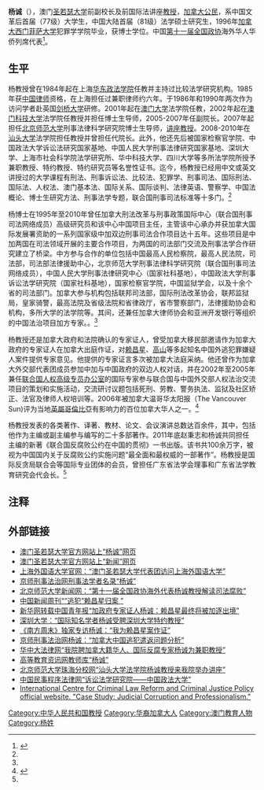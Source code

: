 '''杨诚'''（{{bd|20世纪}}），澳门[[圣若瑟大学|圣若瑟大学]]前副校长及前国际法讲座[[教授|教授]]，[[加拿大公民|加拿大公民]]，系中国文革后首届（77级）大学生，中国大陆首届（81级）法学硕士研究生，1996年[[加拿大西门菲萨大学|加拿大西门菲萨大学]]犯罪学学院毕业，获博士学位。中国[[第十一届全国政协|第十一届全国政协]]海外华人华侨列席代表<ref name="#1">{{Cite web |url=http://www.usj.edu.mo/en/faculty_directory/vincent-yang/ |title=存档副本 |access-date=2014-12-17 |archive-url=https://web.archive.org/web/20150414015512/http://www.usj.edu.mo/en/faculty_directory/vincent-yang/ |archive-date=2015-04-14 |dead-url=yes }}</ref>。

== 生平 ==

杨教授曾在1984年起在上海[[华东政法学院|华东政法学院]]任教并主持过比较法学研究机构。1985年获[[中华人民共和国律师|中国律师]]资格，在上海担任过兼职律师约六年。于1986年和1990年两次作为访问学者赴英国[[剑桥大学|剑桥大学]]研修。2001年起在[[澳门大学|澳门大学]]法学院任教，2002年起在[[澳门科技大学|澳门科技大学]]法学院任教授并担任博士生导师，2005-2007年任副院长。2007年起担任[[北京师范大学|北京师范大学]]刑事法律科学研究院博士生导师，[[讲座教授|讲座教授]]。2008-2010年在[[汕头大学|汕头大学]]法学院担任教授并曾担任代院长。此外，他还先后被国家检察官学院、中国政法大学诉讼法研究国家基地、中国人民大学刑事法律研究国家基地、深圳大学、上海市社会科学院法学研究所、华中科技大学、四川大学等多所法学院所授予兼职教授、特约教授、特约研究员等名誉性证书。迄今，杨教授已经用中文或英文讲授过的大学课程有刑法、刑事诉讼法、比较法、犯罪学、刑事司法、国际刑法、国际法、人权法、澳门基本法、国际关系、国际谈判、法律英语、警察学、中国法概论、博士生研究方法、刑事法学专题，联合国刑事司法标准等十多门。<ref name="#1"/>

杨博士在1995年至2010年曾任加拿大刑法改革与刑事政策国际中心（联合国刑事司法网络成员）高级研究员和该中心中国项目主任，主管该中心承办并获加拿大国际发展署资助的一系列国家级中加双边刑事司法合作项目达十五年。这些项目是中加两国在司法领域开展的主要合作项目，为两国的司法部门交流及刑事法学合作研究建立了桥梁。中方参与合作的单位包括中国最高人民检察院，最高人民法院，司法部，司法部法律援助中心，北京师范大学刑事法律科学研究院（联合国刑事司法网络成员），中国人民大学刑事法律研究中心（国家社科基地），中国政法大学刑事诉讼法学研究院（国家社科基地），国家检察官学院，中国监狱学会，以及十余个省的司法部门。加拿大参与机构包括联邦司法部，国际刑法改革协会，联邦监狱局，皇家骑警，最高法院及省级法院和省律政厅，省市警察部门，法律援助协会和机构，多所大学的法学院等。其间，还兼任加拿大律师协会和亚洲开发银行等组织的中国法治项目加方专家。。<ref name="#1"/>

杨教授还是加拿大政府和法院确认的专家证人，曾受加拿大移民部邀请作为加拿大政府的专家证人在加拿大出庭作证，对[[赖昌星|赖昌星]]、[[高山|高山]]等多起知名中国外逃犯罪嫌疑人案件提供专家意见。他提供的专家证言多次被加拿大法庭采纳。他还曾作为加拿大外交部代表团成员参加中加与中国政府的双边人权对话，并在2002年至2005年兼任[[联合国人权高级专员办公室|联合国人权高级专员办公室]]的国际专家参与联合国与中国外交部人权法治交流项目的策划和实施活动，交流研讨议题包括死刑、劳教、警务执法、监狱及社区矫正、法官及律师人权培训等。2006年被加拿大温哥华太阳报（The Vancouver Sun)评为当地[[英屬哥倫比亞|英屬哥倫比亞]]有影响力的百位加拿大华人之一。<ref>{{Cite web |url=http://www.saltwatercity.bc.ca/cccmuseum/cccmuseum100CC/cccmuseum100CC.htm |title=100 Influential Chinese-Canadians in B.C. |access-date=2014-12-06 |archive-url=https://web.archive.org/web/20141209211503/http://www.saltwatercity.bc.ca/cccmuseum/cccmuseum100CC/cccmuseum100CC.htm |archive-date=2014-12-09 |dead-url=yes }}</ref>

杨教授发表的各类著作、译著、教材、论文、会议演讲总数达百余件，其中，包括他作为主编或副主编参与编写的二十多部著作。2011年底赵秉志和杨诚共同担任主编的新著《联合国反腐败公约在中国的贯彻》一书出版。该书共100余万字，被视为中国国内关于反腐败公约实施问题“最全面和最权威的一部著作”。杨教授是国际反贪局联合会等国际专业团体的会员，曾担任广东省法学会理事和广东省法学教育研究会代会长。<ref name="#1"/>

== 注释 ==

{{Reflist|2}}

== 外部链接 ==

*[https://web.archive.org/web/20150414015512/http://www.usj.edu.mo/en/faculty_directory/vincent-yang/ 澳门圣若瑟大学官方网站上“杨诚”网页]
*[http://www.usj.edu.mo/zh/news/%e4%b8%ad%e5%9c%8b%e5%9c%8b%e9%9a%9b%e5%bb%a3%e6%92%ad%e9%9b%bb%e8%87%ba%e5%b0%b1%e7%bf%92%e4%b8%bb%e5%b8%ad%e5%9c%a8%e5%9c%8b%e9%9a%9b%e5%88%91%e8%ad%a6%e7%b5%84%e7%b9%94%e5%85%a8%e9%ab%94%e5%a4%a7/ 澳门圣若瑟大学官方网站上“新闻”网页] {{Wayback|url=http://www.usj.edu.mo/zh/news/%e4%b8%ad%e5%9c%8b%e5%9c%8b%e9%9a%9b%e5%bb%a3%e6%92%ad%e9%9b%bb%e8%87%ba%e5%b0%b1%e7%bf%92%e4%b8%bb%e5%b8%ad%e5%9c%a8%e5%9c%8b%e9%9a%9b%e5%88%91%e8%ad%a6%e7%b5%84%e7%b9%94%e5%85%a8%e9%ab%94%e5%a4%a7/ |date=20191206161747 }}
*[http://www.oice.shisu.edu.cn/5d/a2/c1910a89506/page.htm 上海外国语大学官网：“澳门圣若瑟大学代表团访问上海外国语大学”] {{Wayback|url=http://www.oice.shisu.edu.cn/5d/a2/c1910a89506/page.htm |date=20190923041851 }}
*[https://web.archive.org/web/20141217070002/http://www.criminallawbnu.cn/criminal/Info/ShowLS.asp?ProgramID=580&pkID=266 京师刑事法治网刑事法学者名录“杨诚”]
*[https://web.archive.org/web/20141217100010/http://news.bnu.edu.cn/xzkd/14497.htm 北京师范大学新闻网：“第十一届全国政协海外代表杨诚教授解读司法腐败”]
*[http://newsweek.inewsweek.cn/magazine.php?id=1273 中国新闻周刊““逃犯”赖昌星归案 ”]{{dead link|date=2018年3月 |bot=InternetArchiveBot |fix-attempted=yes }}
*[https://web.archive.org/web/20141217100010/http://news.bnu.edu.cn/xzkd/14497.htm 新华网转载中国青年报“加政府专家证人杨诚：赖昌星最终将被加逐出境”]
*[https://web.archive.org/web/20141217061712/http://lawstu.szu.edu.cn/system/Article/Print.asp?ArticleID=1303 深圳大学：“国际知名学者杨诚受聘深圳大学特约教授”]
*[http://news.sohu.com/81/44/news201884481.shtml 《南方周末》独家专访杨诚：“我为赖昌星案作证”] {{Wayback|url=http://news.sohu.com/81/44/news201884481.shtml |date=20160305075240 }}
*[https://web.archive.org/web/20141217070004/http://www.criminallawbnu.cn/criminal/info/showpage.asp?showhead=&ProgramID=750&pkID=33351 京师刑事法治网杨诚：“加拿大中国逃犯遣返问题分析”]
*[http://law.hust.edu.cn/Law2008/ShowArticle.asp?ArticleID=3156 华中大法律网“我院聘加拿大籍华人、国际反腐专家杨诚为兼职教授”] {{Wayback|url=http://law.hust.edu.cn/Law2008/ShowArticle.asp?ArticleID=3156 |date=20160911152444 }}
*[http://teacher.cucdc.com/laoshi/2461554.html 高等教育资讯网教师库“杨诚”] {{Wayback|url=http://teacher.cucdc.com/laoshi/2461554.html |date=20141217065307 }}
*[http://teacher.cucdc.com/laoshi/2461554.html 北京师范大学珠海分校网“汕头大学法学院杨诚教授来我院举办讲座”] {{Wayback|url=http://teacher.cucdc.com/laoshi/2461554.html |date=20141217065307 }}
*[http://zh.wikipedia.org/w/index.php?title=%E6%9D%A8%E8%AF%9A&action=edit 中国民事程序法律网“诉讼法学研究院——中国政法大学”]
*[http://www.icclr.law.ubc.ca/china_ccprcp/files/Presentations%20and%20Publications/11%20Case%20Study%20-%20Judicial%20Corruption%20and%20Professionalism_Chinese.pdf  International Centre for Criminal Law Reform and Criminal Justice Policy official website. "Case Study: Judicial Corruption and Professionalism."]{{dead link|date=2018年3月 |bot=InternetArchiveBot |fix-attempted=yes }} 

[[Category:中华人民共和国教授|Category:中华人民共和国教授]]
[[Category:华裔加拿大人|Category:华裔加拿大人]]
[[Category:澳门教育人物|Category:澳门教育人物]]
[[Category:杨姓|Category:杨姓]]